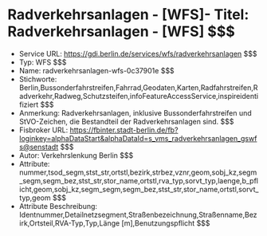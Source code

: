 # Radverkehrsanlagen - [WFS]- Titel: Radverkehrsanlagen - [WFS] $$$
- Service URL: https://gdi.berlin.de/services/wfs/radverkehrsanlagen $$$
- Typ: WFS $$$
- Name: radverkehrsanlagen-wfs-0c37901e $$$
- Stichworte: Berlin,Bussonderfahrstreifen,Fahrrad,Geodaten,Karten,Radfahrstreifen,Radverkehr,Radweg,Schutzsteifen,infoFeatureAccessService,inspireidentifiziert $$$
- Anmerkung: Radverkehrsanlagen, inklusive Bussonderfahrstreifen und StVO-Zeichen, die Bestandteil der Radverkehrsanlagen sind. $$$
- Fisbroker URL: https://fbinter.stadt-berlin.de/fb?loginkey=alphaDataStart&alphaDataId=s_vms_radverkehrsanlagen_gswfs@senstadt $$$
- Autor: Verkehrslenkung Berlin $$$
- Attribute: nummer,tsod_segm,stst_str,ortstl,bezirk,strbez,vznr,geom,sobj_kz,segm_segm,segm_bez,stst_str,stor_name,ortstl,rva_typ,sorvt_typ,laenge,b_pflicht,geom,sobj_kz,segm_segm,segm_bez,stst_str,stor_name,ortstl,sorvt_typ,geom $$$
- Attribute Beschreibung: Identnummer,Detailnetzsegment,Straßenbezeichnung,Straßenname,Bezirk,Ortsteil,RVA-Typ,Typ,Länge [m],Benutzungspflicht $$$

